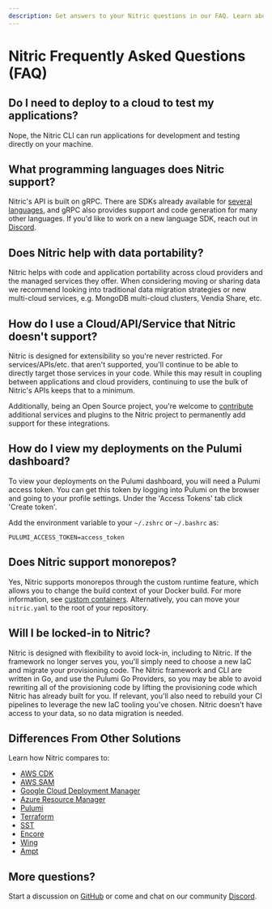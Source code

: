 ```yaml
---
description: Get answers to your Nitric questions in our FAQ. Learn about features, usage, and more to make the most of Nitric Framework for your development needs.
---
```


# Nitric Frequently Asked Questions (FAQ)

## Do I need to deploy to a cloud to test my applications?

Nope, the Nitric CLI can run applications for development and testing directly on your machine.

## What programming languages does Nitric support?

Nitric's API is built on gRPC. There are SDKs already available for [several languages](/reference/languages), and gRPC also provides support and code generation for many other languages. If you'd like to work on a new language SDK, reach out in [Discord](https://nitric.io/chat).

## Does Nitric help with data portability?

Nitric helps with code and application portability across cloud providers and the managed services they offer. When considering moving or sharing data we recommend looking into traditional data migration strategies or new multi-cloud services, e.g. MongoDB multi-cloud clusters, Vendia Share, etc.

## How do I use a Cloud/API/Service that Nitric doesn't support?

Nitric is designed for extensibility so you're never restricted. For services/APIs/etc. that aren't supported, you'll continue to be able to directly target those services in your code. While this may result in coupling between applications and cloud providers, continuing to use the bulk of Nitric's APIs keeps that to a minimum.

Additionally, being an Open Source project, you're welcome to [contribute](/misc/contributions) additional services and plugins to the Nitric project to permanently add support for these integrations.

## How do I view my deployments on the Pulumi dashboard?

To view your deployments on the Pulumi dashboard, you will need a Pulumi access token. You can get this token by logging into Pulumi on the browser and going to your profile settings. Under the 'Access Tokens' tab click 'Create token'.

Add the environment variable to your `~/.zshrc` or `~/.bashrc` as:

```
PULUMI_ACCESS_TOKEN=access_token
```

## Does Nitric support monorepos?

Yes, Nitric supports monorepos through the custom runtime feature, which allows you to change the build context of your Docker build. For more information, see [custom containers](/reference/custom-containers). Alternatively, you can move your `nitric.yaml` to the root of your repository.

## Will I be locked-in to Nitric?

Nitric is designed with flexibility to avoid lock-in, including to Nitric. If the framework no longer serves you, you'll simply need to choose a new IaC and migrate your provisioning code. The Nitric framework and CLI are written in Go, and use the Pulumi Go Providers, so you may be able to avoid rewriting all of the provisioning code by lifting the provisioning code which Nitric has already built for you. If relevant, you'll also need to rebuild your CI pipelines to leverage the new IaC tooling you've chosen. Nitric doesn't have access to your data, so no data migration is needed.

## Differences From Other Solutions

Learn how Nitric compares to:

- [AWS CDK](./comparison/aws-cdk)
- [AWS SAM](./comparison/aws-sam)
- [Google Cloud Deployment Manager](./comparison/gcp-deployment-manager)
- [Azure Resource Manager](./comparison/bicep)
- [Pulumi](./comparison/pulumi)
- [Terraform](./comparison/terraform)
- [SST](./comparison/sst)
- [Encore](./comparison/encore)
- [Wing](./comparison/winglang)
- [Ampt](./comparison/ampt)

## More questions?

Start a discussion on [GitHub](https://github.com/nitrictech/nitric/discussions) or come and chat on our community [Discord](https://nitric.io/chat).
